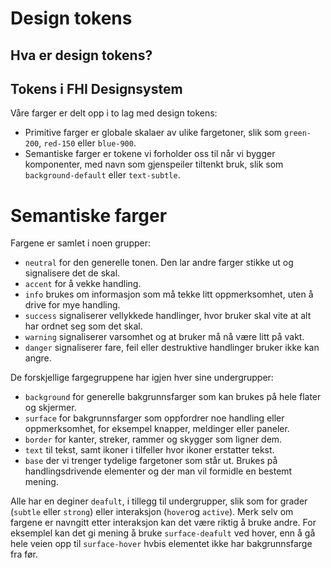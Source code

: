 
<Meta title="Design Tokens" />

# Design tokens

## Hva er design tokens?

## Tokens i FHI Designsystem

Våre farger er delt opp i to lag med design tokens:

- Primitive farger er globale skalaer av ulike fargetoner, slik som `green-200`, `red-150` eller `blue-900`.
- Semantiske farger er tokene vi forholder oss til når vi bygger komponenter, med navn som gjenspeiler tiltenkt bruk, slik som `background-default` eller `text-subtle`.

# Semantiske farger

Fargene er samlet i noen grupper:

- `neutral` for den generelle tonen. Den lar andre farger stikke ut og signalisere det de skal.
- `accent` for å vekke handling.
- `info` brukes om informasjon som må tekke litt oppmerksomhet, uten å drive for mye handling.
- `success` signaliserer vellykkede handlinger, hvor bruker skal vite at alt har ordnet seg som det skal.
- `warning` signaliserer varsomhet og at bruker må nå være litt på vakt.
- `danger` signaliserer fare, feil eller destruktive handlinger bruker ikke kan angre.

De forskjellige fargegruppene har igjen hver sine undergrupper:

- `background` for generelle bakgrunnsfarger som kan brukes på hele flater og skjermer.
- `surface` for bakgrunnsfarger som oppfordrer noe handling eller oppmerksomhet, for eksempel knapper, meldinger eller paneler.
- `border` for kanter, streker, rammer og skygger som ligner dem.
- `text` til tekst, samt ikoner i tilfeller hvor ikoner erstatter tekst.
- `base` der vi trenger tydelige fargetoner som står ut. Brukes på handlingsdrivende elementer og der man vil formidle en bestemt mening.

Alle har en deginer `deafult`, i tillegg til undergrupper, slik som for grader (`subtle` eller `strong`) eller interaksjon (`hover`og `active`).
Merk selv om fargene er navngitt etter interaksjon kan det være riktig å bruke andre. For eksemplel kan det gi mening å bruke `surface-deafult` ved hover, enn å gå hele veien opp til `surface-hover` hvbis elementet ikke har bakgrunnsfarge fra før.
